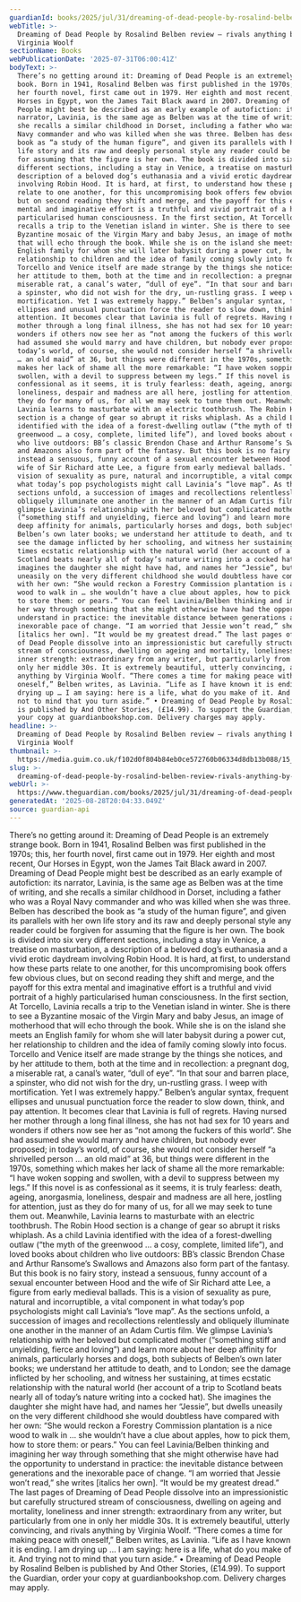 ```yaml
---
guardianId: books/2025/jul/31/dreaming-of-dead-people-by-rosalind-belben-review
webTitle: >-
  Dreaming of Dead People by Rosalind Belben review – rivals anything by
  Virginia Woolf
sectionName: Books
webPublicationDate: '2025-07-31T06:00:41Z'
bodyText: >-
  There’s no getting around it: Dreaming of Dead People is an extremely strange
  book. Born in 1941, Rosalind Belben was first published in the 1970s; this,
  her fourth novel, first came out in 1979. Her eighth and most recent, Our
  Horses in Egypt, won the James Tait Black award in 2007. Dreaming of Dead
  People might best be described as an early example of autofiction: its
  narrator, Lavinia, is the same age as Belben was at the time of writing, and
  she recalls a similar childhood in Dorset, including a father who was a Royal
  Navy commander and who was killed when she was three. Belben has described the
  book as “a study of the human figure”, and given its parallels with her own
  life story and its raw and deeply personal style any reader could be forgiven
  for assuming that the figure is her own. The book is divided into six very
  different sections, including a stay in Venice, a treatise on masturbation, a
  description of a beloved dog’s euthanasia and a vivid erotic daydream
  involving Robin Hood. It is hard, at first, to understand how these parts
  relate to one another, for this uncompromising book offers few obvious clues,
  but on second reading they shift and merge, and the payoff for this extra
  mental and imaginative effort is a truthful and vivid portrait of a highly
  particularised human consciousness. In the first section, At Torcello, Lavinia
  recalls a trip to the Venetian island in winter. She is there to see a
  Byzantine mosaic of the Virgin Mary and baby Jesus, an image of motherhood
  that will echo through the book. While she is on the island she meets an
  English family for whom she will later babysit during a power cut, her
  relationship to children and the idea of family coming slowly into focus.
  Torcello and Venice itself are made strange by the things she notices, and by
  her attitude to them, both at the time and in recollection: a pregnant dog, a
  miserable rat, a canal’s water, “dull of eye”. “In that sour and barren place,
  a spinster, who did not wish for the dry, un-rustling grass. I weep with
  mortification. Yet I was extremely happy.” Belben’s angular syntax, frequent
  ellipses and unusual punctuation force the reader to slow down, think, and pay
  attention. It becomes clear that Lavinia is full of regrets. Having nursed her
  mother through a long final illness, she has not had sex for 10 years and
  wonders if others now see her as “not among the fuckers of this world”. She
  had assumed she would marry and have children, but nobody ever proposed; in
  today’s world, of course, she would not consider herself “a shrivelled person
  … an old maid” at 36, but things were different in the 1970s, something which
  makes her lack of shame all the more remarkable: “I have woken sopping and
  swollen, with a devil to suppress between my legs.” If this novel is as
  confessional as it seems, it is truly fearless: death, ageing, anorgasmia,
  loneliness, despair and madness are all here, jostling for attention, just as
  they do for many of us, for all we may seek to tune them out. Meanwhile,
  Lavinia learns to masturbate with an electric toothbrush. The Robin Hood
  section is a change of gear so abrupt it risks whiplash. As a child Lavinia
  identified with the idea of a forest-dwelling outlaw (“the myth of the
  greenwood … a cosy, complete, limited life”), and loved books about children
  who live outdoors: BB’s classic Brendon Chase and Arthur Ransome’s Swallows
  and Amazons also form part of the fantasy. But this book is no fairy story,
  instead a sensuous, funny account of a sexual encounter between Hood and the
  wife of Sir Richard atte Lee, a figure from early medieval ballads. This is a
  vision of sexuality as pure, natural and incorruptible, a vital component in
  what today’s pop psychologists might call Lavinia’s “love map”. As the
  sections unfold, a succession of images and recollections relentlessly and
  obliquely illuminate one another in the manner of an Adam Curtis film. We
  glimpse Lavinia’s relationship with her beloved but complicated mother
  (“something stiff and unyielding, fierce and loving”) and learn more about her
  deep affinity for animals, particularly horses and dogs, both subjects of
  Belben’s own later books; we understand her attitude to death, and to London;
  see the damage inflicted by her schooling, and witness her sustaining, at
  times ecstatic relationship with the natural world (her account of a trip to
  Scotland beats nearly all of today’s nature writing into a cocked hat). She
  imagines the daughter she might have had, and names her “Jessie”, but dwells
  uneasily on the very different childhood she would doubtless have compared
  with her own: “She would reckon a Forestry Commission plantation is a nice
  wood to walk in … she wouldn’t have a clue about apples, how to pick them, how
  to store them: or pears.” You can feel Lavinia/Belben thinking and imagining
  her way through something that she might otherwise have had the opportunity to
  understand in practice: the inevitable distance between generations and the
  inexorable pace of change. “I am worried that Jessie won’t read,” she writes
  [italics her own]. “It would be my greatest dread.” The last pages of Dreaming
  of Dead People dissolve into an impressionistic but carefully structured
  stream of consciousness, dwelling on ageing and mortality, loneliness and
  inner strength: extraordinary from any writer, but particularly from one in
  only her middle 30s. It is extremely beautiful, utterly convincing, and rivals
  anything by Virginia Woolf. “There comes a time for making peace with
  oneself,” Belben writes, as Lavinia. “Life as I have known it is ending. I am
  drying up … I am saying: here is a life, what do you make of it. And trying
  not to mind that you turn aside.” • Dreaming of Dead People by Rosalind Belben
  is published by And Other Stories, (£14.99). To support the Guardian, order
  your copy at guardianbookshop.com. Delivery charges may apply.
headline: >-
  Dreaming of Dead People by Rosalind Belben review – rivals anything by
  Virginia Woolf
thumbnail: >-
  https://media.guim.co.uk/f102d0f804b84eb0ce572760b06334d8db13b088/15_431_2394_1913/500.jpg
slug: >-
  dreaming-of-dead-people-by-rosalind-belben-review-rivals-anything-by-virginia-woolf
webUrl: >-
  https://www.theguardian.com/books/2025/jul/31/dreaming-of-dead-people-by-rosalind-belben-review
generatedAt: '2025-08-28T20:04:33.049Z'
source: guardian-api
---
```

There’s no getting around it: Dreaming of Dead People is an extremely strange book. Born in 1941, Rosalind Belben was first published in the 1970s; this, her fourth novel, first came out in 1979. Her eighth and most recent, Our Horses in Egypt, won the James Tait Black award in 2007. Dreaming of Dead People might best be described as an early example of autofiction: its narrator, Lavinia, is the same age as Belben was at the time of writing, and she recalls a similar childhood in Dorset, including a father who was a Royal Navy commander and who was killed when she was three. Belben has described the book as “a study of the human figure”, and given its parallels with her own life story and its raw and deeply personal style any reader could be forgiven for assuming that the figure is her own. The book is divided into six very different sections, including a stay in Venice, a treatise on masturbation, a description of a beloved dog’s euthanasia and a vivid erotic daydream involving Robin Hood. It is hard, at first, to understand how these parts relate to one another, for this uncompromising book offers few obvious clues, but on second reading they shift and merge, and the payoff for this extra mental and imaginative effort is a truthful and vivid portrait of a highly particularised human consciousness. In the first section, At Torcello, Lavinia recalls a trip to the Venetian island in winter. She is there to see a Byzantine mosaic of the Virgin Mary and baby Jesus, an image of motherhood that will echo through the book. While she is on the island she meets an English family for whom she will later babysit during a power cut, her relationship to children and the idea of family coming slowly into focus. Torcello and Venice itself are made strange by the things she notices, and by her attitude to them, both at the time and in recollection: a pregnant dog, a miserable rat, a canal’s water, “dull of eye”. “In that sour and barren place, a spinster, who did not wish for the dry, un-rustling grass. I weep with mortification. Yet I was extremely happy.” Belben’s angular syntax, frequent ellipses and unusual punctuation force the reader to slow down, think, and pay attention. It becomes clear that Lavinia is full of regrets. Having nursed her mother through a long final illness, she has not had sex for 10 years and wonders if others now see her as “not among the fuckers of this world”. She had assumed she would marry and have children, but nobody ever proposed; in today’s world, of course, she would not consider herself “a shrivelled person … an old maid” at 36, but things were different in the 1970s, something which makes her lack of shame all the more remarkable: “I have woken sopping and swollen, with a devil to suppress between my legs.” If this novel is as confessional as it seems, it is truly fearless: death, ageing, anorgasmia, loneliness, despair and madness are all here, jostling for attention, just as they do for many of us, for all we may seek to tune them out. Meanwhile, Lavinia learns to masturbate with an electric toothbrush. The Robin Hood section is a change of gear so abrupt it risks whiplash. As a child Lavinia identified with the idea of a forest-dwelling outlaw (“the myth of the greenwood … a cosy, complete, limited life”), and loved books about children who live outdoors: BB’s classic Brendon Chase and Arthur Ransome’s Swallows and Amazons also form part of the fantasy. But this book is no fairy story, instead a sensuous, funny account of a sexual encounter between Hood and the wife of Sir Richard atte Lee, a figure from early medieval ballads. This is a vision of sexuality as pure, natural and incorruptible, a vital component in what today’s pop psychologists might call Lavinia’s “love map”. As the sections unfold, a succession of images and recollections relentlessly and obliquely illuminate one another in the manner of an Adam Curtis film. We glimpse Lavinia’s relationship with her beloved but complicated mother (“something stiff and unyielding, fierce and loving”) and learn more about her deep affinity for animals, particularly horses and dogs, both subjects of Belben’s own later books; we understand her attitude to death, and to London; see the damage inflicted by her schooling, and witness her sustaining, at times ecstatic relationship with the natural world (her account of a trip to Scotland beats nearly all of today’s nature writing into a cocked hat). She imagines the daughter she might have had, and names her “Jessie”, but dwells uneasily on the very different childhood she would doubtless have compared with her own: “She would reckon a Forestry Commission plantation is a nice wood to walk in … she wouldn’t have a clue about apples, how to pick them, how to store them: or pears.” You can feel Lavinia/Belben thinking and imagining her way through something that she might otherwise have had the opportunity to understand in practice: the inevitable distance between generations and the inexorable pace of change. “I am worried that Jessie won’t read,” she writes [italics her own]. “It would be my greatest dread.” The last pages of Dreaming of Dead People dissolve into an impressionistic but carefully structured stream of consciousness, dwelling on ageing and mortality, loneliness and inner strength: extraordinary from any writer, but particularly from one in only her middle 30s. It is extremely beautiful, utterly convincing, and rivals anything by Virginia Woolf. “There comes a time for making peace with oneself,” Belben writes, as Lavinia. “Life as I have known it is ending. I am drying up … I am saying: here is a life, what do you make of it. And trying not to mind that you turn aside.” • Dreaming of Dead People by Rosalind Belben is published by And Other Stories, (£14.99). To support the Guardian, order your copy at guardianbookshop.com. Delivery charges may apply.
